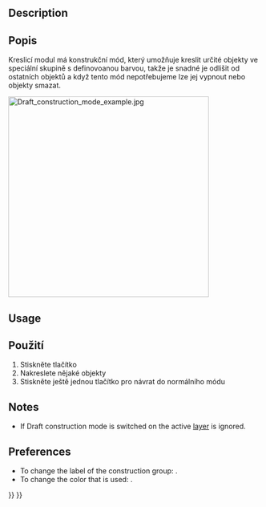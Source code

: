 <languages/>

{{Docnav
|[[Draft_SetStyle|SetStyle]]
|[[Draft_AutoGroup|AutoGroup]]
|[[Draft_Workbench|Draft]]
|IconL=Draft_SetStyle.svg
|IconR=
|IconC=Workbench_Draft.svg
}}

<div class="mw-translate-fuzzy">
{{GuiCommand/cs|Name=Draft ToggleConstructionMode|Name/cs=DKreslení Přepnutí do konstrukčního módu|Workbenches=[[Draft_Workbench/cs|Kreslení]], [[Arch_Workbench/cs|Architektura]]|MenuLocation=Kreslení -> Utility -> Přepnutí do konstrukčního módu}}
</div>

==Description== 

<div class="mw-translate-fuzzy">
==Popis==
Kreslicí modul má konstrukční mód, který umožňuje kreslit určité objekty ve speciální skupině s definovoanou barvou, takže je snadné je odlišit od ostatních objektů a když tento mód nepotřebujeme lze jej vypnout nebo objekty smazat.
</div>

[[Image:Draft construction mode example.jpg|400px]]
{{Caption|Construction geometry, in blue, used to determine the center and radius of a circle}}

==Usage== 

<div class="mw-translate-fuzzy">
==Použití==
# Stiskněte tlačítko {{KEY|[[Image:Draft ToggleConstructionMode.png|16px]] [[Draft ToggleConstructionMode/cs|Přepnutí konstrukčního módu]]}}
# Nakreslete nějaké objekty
# Stiskněte ještě jednou tlačítko {{KEY|[[Image:Draft ToggleConstructionMode.png|16px]] [[Draft ToggleConstructionMode/cs|Přepnutí konstrukčního módu]]}} pro návrat do normálního módu
</div>

==Notes==

* If Draft construction mode is switched on the active [[Draft_Layer|layer]] is ignored.

==Preferences==

* To change the label of the construction group: {{MenuCommand|Edit → Preferences... → Draft → General → Construction group label}}.
* To change the color that is used: {{MenuCommand|Edit → Preferences... → Draft → General → Construction geometry color}}.


{{Docnav
|[[Draft_SetStyle|SetStyle]]
|[[Draft_AutoGroup|AutoGroup]]
|[[Draft_Workbench|Draft]]
|IconL=Draft_SetStyle.svg
|IconR=
|IconC=Workbench_Draft.svg
}}

{{Draft Tools navi{{#translation:}}}}
{{Userdocnavi{{#translation:}}}}